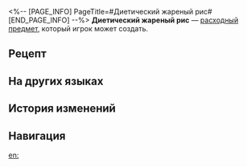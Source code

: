 <%-- [PAGE_INFO]
PageTitle=#Диетический жареный рис#
[END_PAGE_INFO] --%>
{{Расходный предмет Инфобокс
|id          = 401012
|Изображения = Предмет Диетический жареный рис.png
|Тип         = Расходные предметы HP
|Редкость    = 2
|Эффект      = Восстанавливает выбранному союзнику 28% НР плюс 250 НР.
|Описание    = Без дымка, без жира, без вредных добавок. Сытный и приятен на вкус.<br />Дитя человеческой мудрости и дар природы.
|Рецепт      = {{cx|Отсутствует источник}}
|Источник1   = [[Универсальная машина для синтеза]]
|Источник2   = 
|Источник3   = 
}}
{{Описание|''«Действительно ли полезно есть только здоровую пищу?»''}}
'''Диетический жареный рис''' — [[расходный предмет]], который игрок может создать.

==Рецепт==
{{Рецепт
|Тип                   = Синтез
|Группа                = Расходные предметы
|Газообразная жидкость = 2
|Белковый рис          = 2
|Сортировка            = Газообразная жидкость;Белковый рис
}}

==На других языках==
{{На других языках
|en   = Diet Fried Rice
|zhs  = 健康炒米
|zht  = 健康炒米
|ja   = 健康チャーハン
|ko   = 웰빙 쌀 볶음
|es   = Arroz inflado saludable
|fr   = Riz frit diététique
|ru   = Диетический жареный рис
|th   = Diet Fried Rice
|vi   = Cơm Rang Tốt Cho Sức Khỏe
|de   = Kalorienarmer Bratreis
|id   = Diet Fried Rice
|pt   = Arroz Frito Diet
}}

==История изменений==
{{История изменений|3.5}}

==Навигация==
{{Расходные предметы Навбокс}}

[[en:]]